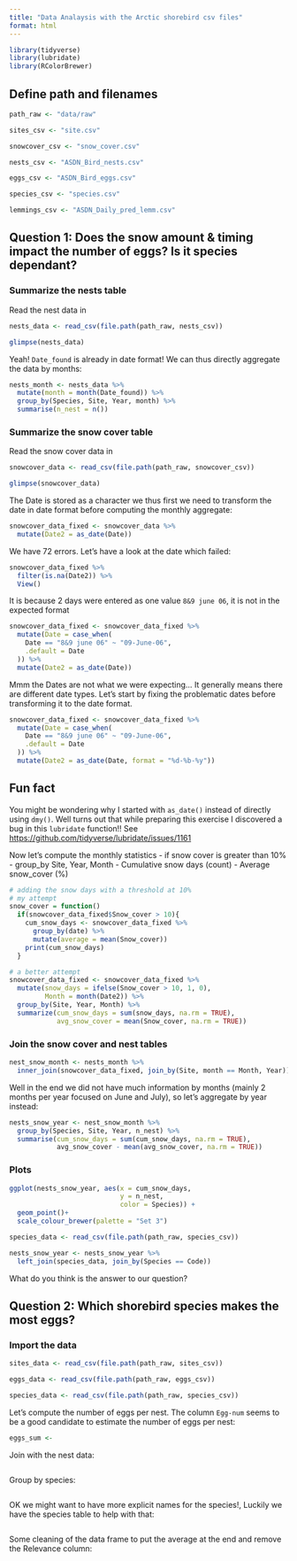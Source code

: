 ```yaml
---
title: "Data Analaysis with the Arctic shorebird csv files"
format: html
---
```



```r
library(tidyverse)
library(lubridate)
library(RColorBrewer)
```


## Define path and filenames

```r
path_raw <- "data/raw"

sites_csv <- "site.csv"

snowcover_csv <- "snow_cover.csv"

nests_csv <- "ASDN_Bird_nests.csv"

eggs_csv <- "ASDN_Bird_eggs.csv"

species_csv <- "species.csv"

lemmings_csv <- "ASDN_Daily_pred_lemm.csv"
```


## Question 1: Does the snow amount & timing impact the number of eggs? Is it species dependant?

### Summarize the nests table

Read the nest data in

```r
nests_data <- read_csv(file.path(path_raw, nests_csv))

glimpse(nests_data)
```

Yeah! `Date_found` is already in date format! We can thus directly aggregate the data by months:


```r
nests_month <- nests_data %>% 
  mutate(month = month(Date_found)) %>% 
  group_by(Species, Site, Year, month) %>% 
  summarise(n_nest = n())
```

### Summarize the snow cover table

Read the snow cover data in

```r
snowcover_data <- read_csv(file.path(path_raw, snowcover_csv))

glimpse(snowcover_data)
```

The Date is stored as a character we thus first we need to transform the date in date format before computing the monthly aggregate:

```r
snowcover_data_fixed <- snowcover_data %>% 
  mutate(Date2 = as_date(Date))
```

We have 72 errors. Let's have a look at the date which failed:

```r
snowcover_data_fixed %>% 
  filter(is.na(Date2)) %>% 
  View()
```


It is because 2 days were entered as one value `8&9 june 06`, it is not in the expected format

```r
snowcover_data_fixed <- snowcover_data_fixed %>% 
  mutate(Date = case_when(
    Date == "8&9 june 06" ~ "09-June-06", 
    .default = Date
  )) %>% 
  mutate(Date2 = as_date(Date))
```

Mmm the Dates are not what we were expecting... It generally means there are different date types. Let's start by fixing the problematic dates before transforming it to the date format.

```r
snowcover_data_fixed <- snowcover_data_fixed %>% 
  mutate(Date = case_when(
    Date == "8&9 june 06" ~ "09-June-06", 
    .default = Date
  )) %>% 
  mutate(Date2 = as_date(Date, format = "%d-%b-%y"))
```


::: {.callout-note}
## Fun fact
You might be wondering why I started with `as_date()` instead of directly using `dmy()`. Well turns out that while preparing this exercise I discovered a bug in this `lubridate` function!! See <https://github.com/tidyverse/lubridate/issues/1161>
:::


Now let's compute the monthly statistics
- if snow cover is greater than 10% 
- group_by Site, Year, Month
- Cumulative snow days (count)
- Average snow_cover (%)

```r
# adding the snow days with a threshold at 10%
# my attempt
snow_cover = function()
  if(snowcover_data_fixed$Snow_cover > 10){
    cum_snow_days <- snowcover_data_fixed %>% 
      group_by(date) %>% 
      mutate(average = mean(Snow_cover))
    print(cum_snow_days)
  }

# a better attempt
snowcover_data_fixed <- snowcover_data_fixed %>% 
  mutate(snow_days = ifelse(Snow_cover > 10, 1, 0),
         Month = month(Date2)) %>% 
  group_by(Site, Year, Month) %>% 
  summarize(cum_snow_days = sum(snow_days, na.rm = TRUE),
            avg_snow_cover = mean(Snow_cover, na.rm = TRUE))
```

 
### Join the snow cover and nest tables

```r
nest_snow_month <- nests_month %>% 
  inner_join(snowcover_data_fixed, join_by(Site, month == Month, Year))
```

Well in the end we did not have much information by months (mainly 2 months per year focused on June and July), so let's aggregate by year instead:

```r
nests_snow_year <- nest_snow_month %>% 
  group_by(Species, Site, Year, n_nest) %>% 
  summarise(cum_snow_days = sum(cum_snow_days, na.rm = TRUE),
            avg_snow_cover - mean(avg_snow_cover, na.rm = TRUE))
```

### Plots

```r
ggplot(nests_snow_year, aes(x = cum_snow_days, 
                            y = n_nest, 
                            color = Species)) +
  geom_point()+
  scale_colour_brewer(palette = "Set 3")
```

```r
species_data <- read_csv(file.path(path_raw, species_csv))

nests_snow_year <- nests_snow_year %>% 
  left_join(species_data, join_by(Species == Code))
```

What do you think is the answer to our question? 


## Question 2: Which shorebird species makes the most eggs?

### Import the data

```r
sites_data <- read_csv(file.path(path_raw, sites_csv))

eggs_data <- read_csv(file.path(path_raw, eggs_csv))

species_data <- read_csv(file.path(path_raw, species_csv))
```

Let's compute the number of eggs per nest. The column `Egg-num` seems to be a good candidate to estimate the number of eggs per nest:

```r
eggs_sum <- 
```

Join with the nest data:

```r

```

Group by species:

```r

```

OK we might want to have more explicit names for the species!, Luckily we have the species table to help with that:

```r

```

Some cleaning of the data frame to put the average at the end and remove the Relevance column:

```r

```


